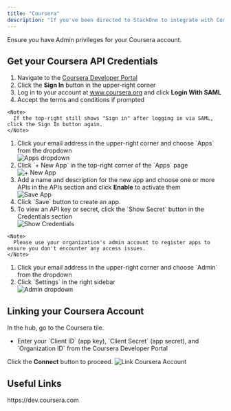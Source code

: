 ```yaml
---
title: "Coursera"
description: "If you've been directed to StackOne to integrate with Coursera, the following steps will help you understand the process and any necessary actions to configure successful integration."
---
```



<Warning>
  Ensure you have Admin privileges for your Coursera account.
</Warning>

## Get your Coursera API Credentials

<Steps>
  <Step title="Sign in to the Coursera Developer Portal">
    <ol>
      <li>Navigate to the <a href="https://dev.coursera.com" target="_blank">Coursera Developer Portal</a></li>
      <li>Click the <b>Sign In</b> button in the upper-right corner</li> 
      <li>Log in to your account at <a href="https://www.coursera.org" target="_blank">www.coursera.org</a> and click <b>Login With SAML</b></li>
      <li>Accept the terms and conditions if prompted</li>
    </ol>
    
    <Note>
      If the top-right still shows "Sign in" after logging in via SAML, click the Sign In button again.
    </Note>
  </Step>

  <Step title="Register an App">
    <ol>
      <li>Click your email address in the upper-right corner and choose `Apps` from the dropdown</li>
      <Frame><img className='rounded-md' style={{ margin: '0 auto', border: '1px solid #efefef' }} alt="Apps dropdown" src="/images/coursera/image1.png" /></Frame>
      <li>Click `+ New App` in the top-right corner of the `Apps` page</li>
      <Frame><img className='rounded-md' style={{ margin: '0 auto', border: '1px solid #efefef' }} alt="+ New App" src="/images/coursera/image2.png" /></Frame>
      <li>Add a name and description for the new app and choose one or more APIs in the APIs section and click <b>Enable</b> to activate them</li>
      <Frame><img className='rounded-md' style={{ margin: '0 auto', border: '1px solid #efefef' }} alt="Save App" src="/images/coursera/image3.png" /></Frame>
      <li>Click `Save` button to create an app.</li>
      <li>To view an API key or secret, click the `Show Secret` button in the Credentials section</li>
      <Frame><img className='rounded-md' style={{ margin: '0 auto', border: '1px solid #efefef' }} alt="Show Credentials" src="/images/coursera/image4.png" /></Frame>
    </ol>
    
    <Note>
      Please use your organization's admin account to register apps to ensure you don't encounter any access issues.
    </Note>
  </Step>
  <Step title="Find your Organization ID">
    <ol>
      <li>Click your email address in the upper-right corner and choose `Admin` from the dropdown</li>
      <li>Click `Settings` in the right sidebar</li>
      <Frame><img className='rounded-md' style={{ margin: '0 auto', border: '1px solid #efefef' }} alt="Admin dropdown" src="/images/coursera/image5.png" /></Frame>
    </ol>
  </Step>
</Steps>

## Linking your Coursera Account

<Steps>
  <Step title="Enter Credentials">
    In the hub, go to the Coursera tile.
    <ul>
      <li>Enter your `Client ID` (app key), `Client Secret` (app secret), and `Organization ID` from the Coursera Developer Portal</li>
    </ul>
    Click the <b>Connect</b> button to proceed.
    <Frame>
      <img className='rounded-md' style={{ margin: '0 auto', border: '1px solid #efefef' }} alt="Link Coursera Account" src="/images/coursera/image6.png" />
    </Frame>
  </Step>
</Steps>

<IntegrationFooter />

## Useful Links
<Card title="Coursera Developer Portal" icon="link" href="https://dev.coursera.com">
    https://dev.coursera.com
</Card>
